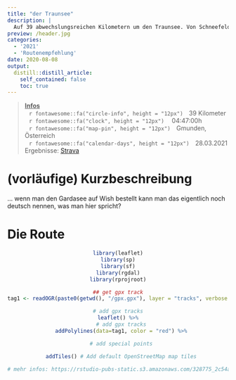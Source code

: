 ```yaml
---
title: "der Traunsee"
description: |
  Auf 39 abwechslungsreichen Kilometern um den Traunsee. Von Schneefeldern über einer Felswand, bis hin zu Kilometern auf dem Radweg.
preview: /header.jpg
categories: 
  - '2021'
  - 'Routenempfehlung'
date: 2020-08-08
output:
  distill::distill_article:
    self_contained: false
    toc: true
---
```

>
<p style="text-align: left;"> 
<u><b> Infos </u></b><br>
&ensp;&thinsp;`r fontawesome::fa("circle-info", height = "12px")`&ensp;&thinsp;  39 Kilometer <br>
&ensp;&thinsp;`r fontawesome::fa("clock", height = "12px")` &ensp;&thinsp; 04:47:00h <br>
&ensp;&thinsp;`r fontawesome::fa("map-pin", height = "12px")`&ensp;&thinsp;  Gmunden, Österreich <br>
&ensp;&thinsp;`r fontawesome::fa("calendar-days", height = "12px")`&ensp;&thinsp; 28.03.2021  <br>
Ergebnisse: [Strava](https://www.strava.com/activities/5026061171)

# (vorläufige) Kurzbeschreibung
... wenn man den Gardasee auf Wish bestellt
kann man das eigentlich noch deutsch nennen, was man hier spricht?

# Die Route
<center>
```r
library(leaflet)
library(sp)
library(sf)
library(rgdal)
library(rprojroot)

## get gpx track
tag1 <- readOGR(paste0(getwd(), "/gpx.gpx"), layer = "tracks", verbose = FALSE)

# add gpx tracks
leaflet() %>%
  # add gpx tracks
  addPolylines(data=tag1, color = "red") %>%

  # add special points

  addTiles() # Add default OpenStreetMap map tiles

# mehr infos: https://rstudio-pubs-static.s3.amazonaws.com/328775_2c54adb6ac734563b88c14bce515b012.html

```
</center>
